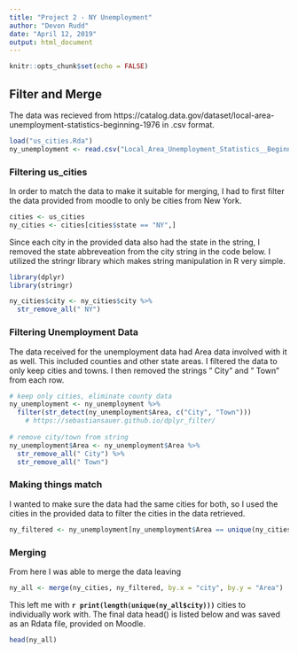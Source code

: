 ```yaml
---
title: "Project 2 - NY Unemployment"
author: "Devon Rudd"
date: "April 12, 2019"
output: html_document
---
```


```r
knitr::opts_chunk$set(echo = FALSE)
```

## Filter and Merge

The data was recieved from https://catalog.data.gov/dataset/local-area-unemployment-statistics-beginning-1976 in .csv format.

```r
load("us_cities.Rda")
ny_unemployment <- read.csv("Local_Area_Unemployment_Statistics__Beginning_1976.csv")
```

### Filtering us_cities

In order to match the data to make it suitable for merging, I had to first filter the data provided from moodle to only be cities from New York.

```r
cities <- us_cities
ny_cities <- cities[cities$state == "NY",]
```

Since each city in the provided data also had the state in the string, I removed the state abbreveation from the city string in the code below. I utilized the stringr library which makes string manipulation in R very simple.

```r
library(dplyr)
library(stringr)

ny_cities$city <- ny_cities$city %>%
  str_remove_all(" NY")
```

### Filtering Unemployment Data

The data received for the unemployment data had Area data involved with it as well. This included counties and other state areas. I filtered the data to only keep cities and towns. I then removed the strings " City" and " Town" from each row.

```r
# keep only cities, eliminate county data
ny_unemployment <- ny_unemployment %>%
  filter(str_detect(ny_unemployment$Area, c("City", "Town"))) 
    # https://sebastiansauer.github.io/dplyr_filter/
  
# remove city/town from string
ny_unemployment$Area <- ny_unemployment$Area %>% 
  str_remove_all(" City") %>%
  str_remove_all(" Town")
```

### Making things match

I wanted to make sure the data had the same cities for both, so I used the cities in the provided data to filter the cities in the data retrieved.

```r
ny_filtered <- ny_unemployment[ny_unemployment$Area == unique(ny_cities$city),]
```

### Merging

From here I was able to merge the data leaving 

```r
ny_all <- merge(ny_cities, ny_filtered, by.x = "city", by.y = "Area")
```

This left me with **`r print(length(unique(ny_all$city)))`** cities to individually work with. The final data head() is listed below and was saved as an Rdata file, provided on Moodle.

```r
head(ny_all)
```


